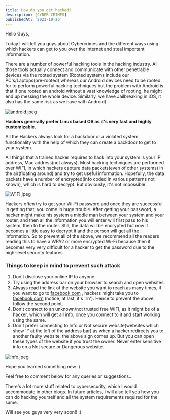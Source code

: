 ```yaml
---
title: How do you get hacked?
description: [CYBER CRIMES]
publishedAt: '2021-10-26'
---
```


Hello Guys,

Today I will tell you guys about Cybercrimes and the different ways using which hackers can get to you over the internet and steal important information.

There are a number of powerful hacking tools in the hacking industry. All those tools actually connect and communicate with other penetrable devices via the rooted system (Rooted systems include our PC's/Laptops(pre-rooted) whereas our Android devices need to be rooted for to perform powerful hacking techniques but the problem with Android is that if one rooted an android without a vast knowledge of rooting, he might end up messing the whole device. Similarly, we have Jailbreaking in iOS, it also has the same risk as we have with Android)

![android.jpeg](https://cdn.hashnode.com/res/hashnode/image/upload/v1634894958696/TDDNkik_w.jpeg)

**Hackers generally prefer Linux based OS as it's very fast and highly customizable.**

All the Hackers always look for a backdoor or a violated system functionality with the help of which they can create a backdoor to get to your system.

All things that a trained hacker requires to hack into your system is your IP address, Mac address(not always). Most hacking techniques are performed over WIFI, in which hackers capture data packets(even of other systems) in the air(floating around) and try to get useful information. Hopefully, the data packets have a number of encrypted(info coded in various patterns not known), which is hard to decrypt. But obviously, it's not impossible.

![W1F!.jpeg](https://cdn.hashnode.com/res/hashnode/image/upload/v1634895004487/__ZbRcp01.jpeg)

Hackers often try to get your Wi-Fi password and once they are successful in getting that, you come in huge trouble. After getting your password, a hacker might make his system a middle man between your system and your router, and then all the information you will enter will first pass to his system, then to the router. Still, the data will be encrypted but now it becomes a little easy to decrypt it and the person will get all the information. So to prevent all of the above, we recommend all the readers reading this to have a WPA2 or more encrypted Wi-Fi because then it becomes very very difficult for a hacker to get the password due to the high-level security features.

### Things to keep in mind to prevent such attack

1. Don't disclose your online IP to anyone.
2. Try using the address bar on your browser to search and open websites.
3. Always read the link of the website you want to reach as many times, if you want to go to  [facebook.com](https://facebook.com) , hackers might take you to  [facebook.corn](https://facebook.corn)  (notice, at last, it's 'rn'). Hence to prevent the above, follow the second point.
4. Don't connect to an unknown/not trusted free WIFI, as it might be of a hacker, which will get all info, once you connect to it and start working using the same.
5. Don't prefer connecting to Info or Not secure website(websites which show '!' at the left of the address bar) as when a hacker redirects you to another faulty website, the above sign comes up. But you can open these types of the website if you trust the owner. Never enter sensitive info on a Not secure or Dangerous website.

![info.jpeg](https://cdn.hashnode.com/res/hashnode/image/upload/v1634895440742/znFu_y3G-.jpeg)

Hope you learned something new :)

Feel free to comment below for any queries or suggestions...

There's a lot more stuff related to cybersecurity, which I would accommodate in other blogs. In future articles, I will also tell you how you can do hacking yourself and all the system requirements required for the same.

Will see you guys very very soon!! :)